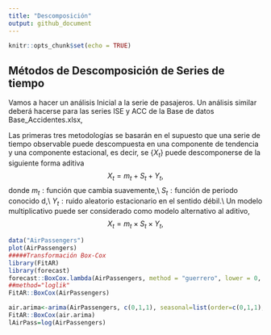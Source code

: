 ```yaml
---
title: "Descomposición"
output: github_document
---
```


```r
knitr::opts_chunk$set(echo = TRUE)
```

## Métodos de Descomposición de Series de tiempo

Vamos a hacer un análisis Inicial a la serie de pasajeros. Un análisis similar deberá hacerse para las series ISE y ACC de la Base de datos Base_Accidentes.xlsx,

 Las primeras tres metodologías se basarán en el supuesto que una serie de tiempo observable puede descompuesta en una componente de  tendencia y una componente estacional, es decir, se $\{X_{t}\}$ puede descomponerse de la siguiente forma aditiva
$$
X_{t}=m_{t}+S_{t}+Y_{t},
$$
donde $m_{t}:\text{función que cambia suavemente,}$\\
$S_{t}:\text{función de periodo conocido d,}$\\
$Y_{t}:\text{ruido aleatorio estacionario en el sentido débil.}$\\
Un modelo multiplicativo  puede ser considerado como modelo alternativo al aditivo,
$$
X_{t}=m_{t}\times S_{t} \times Y_{t},
$$
```r


data("AirPassengers")
plot(AirPassengers)
#####Transformación Box-Cox
library(FitAR)
library(forecast)
forecast::BoxCox.lambda(AirPassengers, method = "guerrero", lower = 0, upper = 2)  
##method="loglik"
FitAR::BoxCox(AirPassengers)

air.arima<-arima(AirPassengers, c(0,1,1), seasonal=list(order=c(0,1,1), period=12))
FitAR::BoxCox(air.arima)
lAirPass=log(AirPassengers)

```